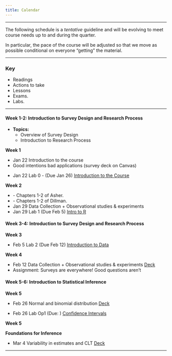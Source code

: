 ```yaml
---
title: Calendar
---
```


***

<i class="fa fa-warning"></i> The following schedule is a *tentative* guideline and will be evolving to meet course needs up to and during the quarter.

In particular, the pace of the course will be adjusted so that we move as possible conditional on everyone "getting" the material.

***


### Key

<ul class="fa-ul">
<li><i class="fa fa-book"></i> Readings
<!-- <i class="fa fa-code"></i> Data Camp courses -->
<li><i class="fa fa-gears"></i> Actions to take </a>
<li><i class="fa fa-bar-chart"></i> Lessons </a>
<li><i class="fa fa-puzzle-piece"></i> Exams. </a>
<li><i class="fa fa-flask"></i> Labs. </a>
</ul>


* * *

#### Week 1-2: Introduction to Survey Design and Research Process

- **Topics:**
  - Overview of Survey Design
  - Introduction to Research Process



**Week 1**


<ul class="fa-ul">
<li><i class="fa-li fa fa-bar-chart"></i>  Jan 22 Introduction to the course </a>
<li><i class="fa-li fa fa-book"></i>    Good intentions bad applications (survey deck on Canvas) </a>
<li><i class="fa-li fa fa-flask"></i>      Jan 22 Lab 0 - (Due Jan 26) <a target="_blank" href=./Labs/lab0/lab0.html>Introduction to the Course</a>

</ul>


**Week 2**

<ul class="fa-ul">
<li><i class="fa-li fa fa-book"></i>    - Chapters 1-2 of  Asher. </a>
<li><i class="fa-li fa fa-book"></i>   - Chapters 1-2 of  Dillman. </a>
<li><i class="fa-li fa fa-bar-chart"></i>  Jan 29 Data Collection + Observational studies & experiments <a target="_blank" href="./Slides/01_unit1/deck1/deck-1-1xxx.pdf"> </a>
<li><i class="fa-li fa fa-flask"></i>      Jan 29  Lab 1 (Due Feb 5)  <a href=./Labs/lab1/intro_to_r.html>Intro to R</a>
</ul>


#### Week 3-4: Introduction to Survey Design and Research Process

**Week 3**

<ul class="fa-ul">
<li><i class="fa-li fa fa-flask"></i>      Feb 5  Lab 2 (Due Feb 12)  <a href=./Labs/lab2/introduction_to_data.html> Introduction to Data</a>
</ul>


**Week 4**

<ul class="fa-ul">
<li><i class="fa-li fa fa-bar-chart"></i> Feb 12 Data Collection + Observational studies & experiments <a target="_blank" href="./Slides/01_unit1/deck1/deck-1-1.pdf"> Deck</a>
<li><i class="fa-li fa-gears"></i> Assignment: Surveys are everywhere! Good questions aren't </a>
</ul>



#### Week 5-6: Introduction to Statistical Inference

**Week 5**

<ul class="fa-ul">

<li><i class="fa-li fa fa-flask"></i>        Feb 26   Normal and binomial distribution <a target="_blank"  href="./Slides/02_unit2/deck3/u2_deck3.pdf"> Deck</a>
<li><i class="fa-li fa fa-flask"></i>      Feb 26  Lab Op1 (Due: )  <a href=./Labs/lab_ci/confidence_intervals.html> Confidence Intervals</a>

</ul>

**Week 5**


**Foundations for Inference** 

<ul class="fa-ul">
<li><i class="fa-li fa fa-bar-chart"></i>    Mar 4 	Variability in estimates and CLT  <a target="_blank" href="./Slides/03_unit3/deck1/"> Deck </a>


</ul>


***

<!--
  


<li><i class="fa-li fa fa-bar-chart"></i>    Mar 4 	Confidence intervals  <a target="_blank" href="./Slides/03_unit3/deck2/u3_deck2.pdf"> Deck </a>
<li><i class="fa-li fa fa-bar-chart"></i>    Mar 9 	 Hypothesis tests  <a target="_blank" href="./Slides/03_unit3/deck3/u3_deck3.pdf"> Deck</a>


* * *

#### Week 3-4: Sampling Theory and Engaged Communities

- **Topics:**
  - Sampling Techniques
  - Engaged Communities

- **Readings:**
  - Chapter 4 “Sampling” (p.93-115) of *How to Conduct Surveys* (available on Canvas).
  - Assignment: Surveys are everywhere! Find a survey & upload it to Canvas.

#### Week 5-6: Probability-Based Methods

- **Topics:**
  - Probability-Based Sampling
  - Analysis of Family History of Incarceration Survey

- **Readings:**
  - Enns et al. 2019. [“What Percentage of Americans Have Ever Had a Family Member Incarcerated?"](https://doi.org/10.1177/2378023119829332)
  - Short Assignment: Watch [this video](https://youtu.be/sonXfzE1hvo) and answer questions.

#### Week 7-8: Non-Probability Methods

- **Topics:**
  - Evaluation of Online Nonprobability Surveys
  - Application in Political Science

- **Readings:**
  - Kennedy et al. 2016. [“Evaluating Online Nonprobability Surveys”](https://www.pewresearch.org/methods/2016/05/02/evaluating-online-nonprobability-surveys/)
  - Additional readings related to online surveys in political science.

#### Week 9-10: The Business of Survey Research

- **Topics:**
  - Market Research Surveys
  - Global Companies in Market Research

- **Readings:**
  - Survey Monkey. [Quick start guide on how to conduct market research](https://www.surveymonkey.com/mp/market-research-surveys/).
  - Additional readings on the business aspect of survey research.

#### Week 11-12: The Psychology of Survey Response

- **Topics:**
  - Influence of Question Wording
  - Psychological Processes in Survey Response

- **Readings:**
  - Schwarz, Norbert. 1999. [“Self-reports: How the questions shape the answers.”](Link to be added)
  - Short Assignment: Analyze a survey question using Schwarz's insights.

#### Week 13-14: Question Wording Effects & Survey Experiments

- **Topics:**
  - Experimental Design in Surveys
  - Analysis of Trump's Popularity

- **Readings:**
  - Druckman and Lupia. 2012. [“Experimenting with politics.”](Link to be added)
  - Enns and Schuldt. 2020. [“Trump May Be Even More Unpopular Than His Approval Rating Shows.”](https://fivethirtyeight.com/features/trump-may-be-even-more-unpopular-than-his-approval-rating-shows/)

#### Week 15: Data Literacy and How to Avoid Being Misled by Data

- **Topics:**
  - Understanding and Interpreting Data
  - Avoiding Misleading Interpretations

















***
***



<!--

### Unit 1

**Introduction**


<ul class="fa-ul">
<li><i class="fa-li fa fa-bar-chart"></i>    Jan 22 Introduction to the course <a target = "_blank" href="./Slides/00_intro/topic0.pdf">Deck 0</a>
<li><i class="fa-li fa fa-flask"></i>        Jan 22 Lab 0 - (Due Jan 27) <a target="_blank" href=./Labs/lab0/lab0.html>Introduction to the Course</a>
<li><i class="fa-li fa fa-bar-chart"></i>    Jan 27 Data Collection + Observational studies & experiments <a target="_blank" href="./Slides/01_unit1/deck1/deck-1-1.pdf"> Deck</a>
<li><i class="fa-li fa fa-flask"></i>        Jan 29  Lab 1 (Due Feb 5) <a href=./Labs/lab1/intro_to_r.html>Intro to R</a>

<li><i class="fa-li fa fa-bar-chart"></i>    Feb 3 No Class Iowa Caucus


<li><i class="fa-li fa fa-bar-chart"></i>    Feb 5  More exploratory data analysis<a target="_blank" href="./Slides/01_unit1/u1_deck3/u1_deck3.pdf"> Deck</a>

<li><i class="fa-li fa fa-bar-chart"></i>    Feb 10 Introduction to statistical inference <a target="_blank" href="./Slides/01_unit1/u1_deck4/u1_deck4.pdf"> Deck </a>

<li><i class="fa-li fa fa-flask"></i>        Feb 12  Lab 2 (Due Feb 19) <a target="_blank" href=./Labs/lab2/introduction_to_data.html> Introduction to Data</a> 


</ul>
***
<ul class="fa-ul">
<li><i class="fa-li fa fa-book"></i> Reading:  OpenIntro -  Ch 2, Sec 2.1-2.3</a>
<li><i class="fa-li fa fa-gears"></i> Problem set (Due Feb 19)
  <ul>
  <li> Ch1:  1.2, 1.6, 1.16, 1.22, 1.30, 1.34, 2.15, 2.22, 2.24, 2.27.  </a>
  </ul>
</ul>
***
***

###  Unit 2

**Probability and Distribuitions**

<ul class="fa-ul">

<li><i class="fa-li fa fa-bar-chart"></i>    Feb 17 	Probability and conditional probability <a target="_blank" href="./Slides/02_unit2/deck1/u2_deck1.pdf"> Deck </a>
<li><i class="fa-li fa fa-bar-chart"></i>    Feb 19  Lab 3 - (Due Mar 4) <a target="_blank" href=./Labs/lab3/probability.html>Probability</a>	  
<li><i class="fa-li fa fa-bar-chart"></i>    Feb 24  	No class - February Break </a>

<li><i class="fa-li fa fa-flask"></i>        Feb 26   Normal and binomial distribution <a target="_blank"  href="./Slides/02_unit2/deck3/u2_deck3.pdf"> Deck</a>


</ul>


***

<ul class="fa-ul">
<li><i class="fa-li fa fa-book"></i> Reading:  OpenIntro - Ch 3 - Sec 3.1, 3.2 + Ch 4 - Sec 4.1, 4.4</a>
<li><i class="fa-li fa fa-gears"></i> Problem set (Due Mar 4)
  <ul> 
  <li> Ch 2: 2.2, 2.8, 2.18, 2.20, 2.22, 2.26
  <li> Ch 3: 3.4, 3.6, 3.12, 3.18, 3.26, 3.30, 3.36 </a>
  </ul>
</ul>
***
***



### Unit 3

**Foundations for Inference** 

<ul class="fa-ul">
<li><i class="fa-li fa fa-bar-chart"></i>    Mar 2 	Variability in estimates and CLT  <a target="_blank" href="./Slides/03_unit3/deck1/u3_deck1.pdf"> Deck </a>
<li><i class="fa-li fa fa-bar-chart"></i>    Mar 4 	Confidence intervals  <a target="_blank" href="./Slides/03_unit3/deck2/u3_deck2.pdf"> Deck </a>
<li><i class="fa-li fa fa-bar-chart"></i>    Mar 9 	 Hypothesis tests  <a target="_blank" href="./Slides/03_unit3/deck3/u3_deck3.pdf"> Deck</a>
<li><i class="fa-li fa fa-flask"></i>        Mar 11  Lab 4 - (Due Apr 10 [Orig- Mar 18]) <a target="_blank" href=./Labs/lab4/confidence_intervals.html>Confidence intervals</a>
</ul>


***

<ul class="fa-ul">
<li><i class="fa-li fa fa-book"></i> Reading:  OpenIntro -  Ch 4</a>
<li><i class="fa-li fa fa-puzzle-piece"></i> **Midterm Canceled** </a>
</ul>


***
***

### Unit 4

**Inference**

<ul class="fa-ul">
<li><i class="fa-li fa fa-bar-chart"></i>    Apr 6  Inference for numerical data  <a target="_blank" href="./Slides/04_unit4/deck1/u4_deck1.pdf"> Deck </a>
<li><i class="fa-li fa fa-flask"></i>        Apr 8  Lab 5 - (Due Apr 15 [Org - Mar 27]) <a target="_blank" href=./Labs/lab5/inf_for_numerical_data.html>Inference for numerical data</a>

<li><i class="fa-li fa fa-bar-chart"></i>    Apr 13  More inference  <a target="_blank" href="./Slides/04_unit4/deck4/u4_deck4.pdf"> Deck</a> 
<li><i class="fa-li fa fa-flask"></i>        Apr 15  Lab 6 - (Due Apr 29) <a target="_blank" href=./Labs/lab6/more_inf_for_numerical_data.html>(More) inference for numerical data</a>


<li><i class="fa-li  fa fa-exclamation"></i>    Mar 13- Apr 5 classes were canceled + Spring Break 

</ul>



***
<ul class="fa-ul">
<li><i class="fa-li fa fa-book"></i> Reading:  OpenIntro -  Ch. 5</a>
<li><i class="fa-li fa fa-microphone"></i> Apr 22 [Org March 25] Project presentation and paper
<li><i class="fa-li fa fa-gears"></i> Problem set (Due Apr 29 [Org 15]):    </a>
  <ul> 
  <li> Ch 4: 4.2, 4.8, 4.10, 4.12,  4.16, 4.20
  <li> Ch 5: 5.3, 5.4, 5.5, 5.6, 5.12, 5.20, 5.22 </a>
  </ul>
</ul>

***
***



### Unit 5
**Regression**


<ul class="fa-ul">
<li><i class="fa-li fa fa-bar-chart"></i>    Apr 20 Introduction linear regression  <a target="_blank" href="./Slides/06_unit6/deck1/u6_deck1.pdf"> Deck</a>
<li><i class="fa-li fa fa-flask"></i>        Apr 22  Lab 7 - (Due May 6) <a target="_blank" href=./Labs/lab7/simple_regression.html>Linear Regression</a>
<li><i class="fa-li fa fa-bar-chart"></i>    Apr 27 Multiple linear regression  <a target="_blank" href="./Slides/07_unit7/deck1/u7_deck1.pdf"> Deck</a>
<li><i class="fa-li fa fa-flask"></i>        Apr 29   Lab 8 - (Optional) <a target="_blank" href=./Labs/lab8//multiple_regression.html>Multiple Linear Regression Lab</a>

</ul>


***

<ul class="fa-ul">
<li><i class="fa-li fa fa-book"></i> Reading:  OpenIntro  - Ch 7 + Ch 8 - Sec 8.1, 8.2, 8.3</a>
</ul>

***
***


### Unit 6
**Presenting results**


<ul class="fa-ul">

<li><i class="fa-li fa fa-flask"></i>        May 4   Lecture/Lab <a target="_blank" href=./Labs/lab0/lab0.html>Predicted probabilities -  Visualizaton </a>
<li><i class="fa-li fa fa-flask"></i>        May 6    Lecture/Lab <a target="_blank" href=./Labs/lab0/lab0.html>Case study</a>
<li><i class="fa-li fa"></i>        May 11   Project Consulting
</ul>

***
***

### Final assessment

<ul class="fa-ul">
<li><i class="fa-li fa fa-microphone"></i>**Final Presentation Canceled** 
<li><i class="fa-li fa fa-file-text-o"></i> **May  22  Final Paper Due** 
</ul>

-->



